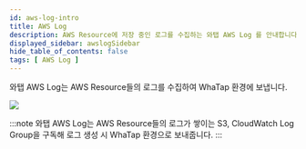 ```yaml
---
id: aws-log-intro
title: AWS Log
description: AWS Resource에 저장 중인 로그를 수집하는 와탭 AWS Log 를 안내합니다.
displayed_sidebar: awslogSidebar
hide_table_of_contents: false
tags: [ AWS Log ]
---
```


<!-- 개요 페이지 현재 공백 -->
<!-- 임시 -->

와탭 AWS Log는 AWS Resource들의 로그를 수집하여 WhaTap 환경에 보냅니다.

![](https://img.whatap.io/media/images/fowarder.png)

:::note
와탭 AWS Log는 AWS Resource들의 로그가 쌓이는 S3, CloudWatch Log Group을 구독해 로그 생성 시 WhaTap 환경으로 보내줍니다.
:::